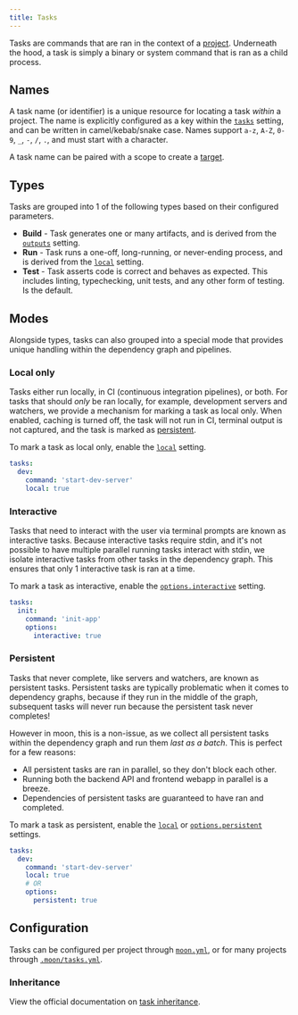 ```yaml
---
title: Tasks
---
```



Tasks are commands that are ran in the context of a [project](./project). Underneath the hood, a
task is simply a binary or system command that is ran as a child process.

## Names

A task name (or identifier) is a unique resource for locating a task _within_ a project. The name is
explicitly configured as a key within the [`tasks`](../config/project#tasks) setting, and can be
written in camel/kebab/snake case. Names support `a-z`, `A-Z`, `0-9`, `_`, `-`, `/`, `.`, and must
start with a character.

A task name can be paired with a scope to create a [target](./target).

## Types

Tasks are grouped into 1 of the following types based on their configured parameters.

- **Build** - Task generates one or many artifacts, and is derived from the
  [`outputs`](../config/project#outputs) setting.
- **Run** - Task runs a one-off, long-running, or never-ending process, and is derived from the
  [`local`](../config/project#local) setting.
- **Test** - Task asserts code is correct and behaves as expected. This includes linting,
  typechecking, unit tests, and any other form of testing. Is the default.

## Modes

Alongside types, tasks can also grouped into a special mode that provides unique handling within the
dependency graph and pipelines.

### Local only

Tasks either run locally, in CI (continuous integration pipelines), or both. For tasks that should
_only_ be ran locally, for example, development servers and watchers, we provide a mechanism for
marking a task as local only. When enabled, caching is turned off, the task will not run in CI,
terminal output is not captured, and the task is marked as [persistent](#persistent).

To mark a task as local only, enable the [`local`](../config/project#local) setting.

```yaml title="moon.yml"
tasks:
  dev:
    command: 'start-dev-server'
    local: true
```

### Interactive

Tasks that need to interact with the user via terminal prompts are known as interactive tasks.
Because interactive tasks require stdin, and it's not possible to have multiple parallel running
tasks interact with stdin, we isolate interactive tasks from other tasks in the dependency graph.
This ensures that only 1 interactive task is ran at a time.

To mark a task as interactive, enable the [`options.interactive`](../config/project#interactive)
setting.

```yaml title="moon.yml"
tasks:
  init:
    command: 'init-app'
    options:
      interactive: true
```

### Persistent

Tasks that never complete, like servers and watchers, are known as persistent tasks. Persistent
tasks are typically problematic when it comes to dependency graphs, because if they run in the
middle of the graph, subsequent tasks will never run because the persistent task never completes!

However in moon, this is a non-issue, as we collect all persistent tasks within the dependency graph
and run them _last as a batch_. This is perfect for a few reasons:

- All persistent tasks are ran in parallel, so they don't block each other.
- Running both the backend API and frontend webapp in parallel is a breeze.
- Dependencies of persistent tasks are guaranteed to have ran and completed.

To mark a task as persistent, enable the [`local`](../config/project#local) or
[`options.persistent`](../config/project#persistent) settings.

```yaml title="moon.yml"
tasks:
  dev:
    command: 'start-dev-server'
    local: true
    # OR
    options:
      persistent: true
```

## Configuration

Tasks can be configured per project through [`moon.yml`](../config/project), or for many projects
through [`.moon/tasks.yml`](../config/tasks).

### Inheritance

View the official documentation on [task inheritance](./task-inheritance).
